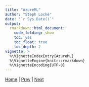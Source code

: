 ```yaml
---
title: "AzureML"
author: "Steph Locke"
date: "`r Sys.Date()`"
output: 
  rmarkdown::html_document: 
    code_folding: show
    toc: yes
    toc_float: true
    toc_depth: 2
vignette: >
  %\VignetteIndexEntry{AzureML}
  %\VignetteEngine{knitr::rmarkdown}
  %\VignetteEncoding{UTF-8}
---
```


[Home](index.html) | [Prev](RFromSQLServer.html) | [Next]()

